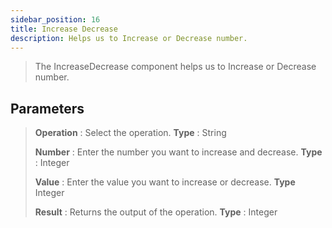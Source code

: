 ---
sidebar_position: 16
title: Increase Decrease
description: Helps us to Increase or Decrease number.
---

> The IncreaseDecrease component helps us to Increase or Decrease number.

## Parameters

> **Operation** : Select the operation. **Type** : String
>
> **Number** : Enter the number you want to increase and decrease. **Type** : Integer
>
> **Value** : Enter the value you want to increase or decrease. **Type** Integer
>
> **Result** : Returns the output of the operation. **Type** : Integer
